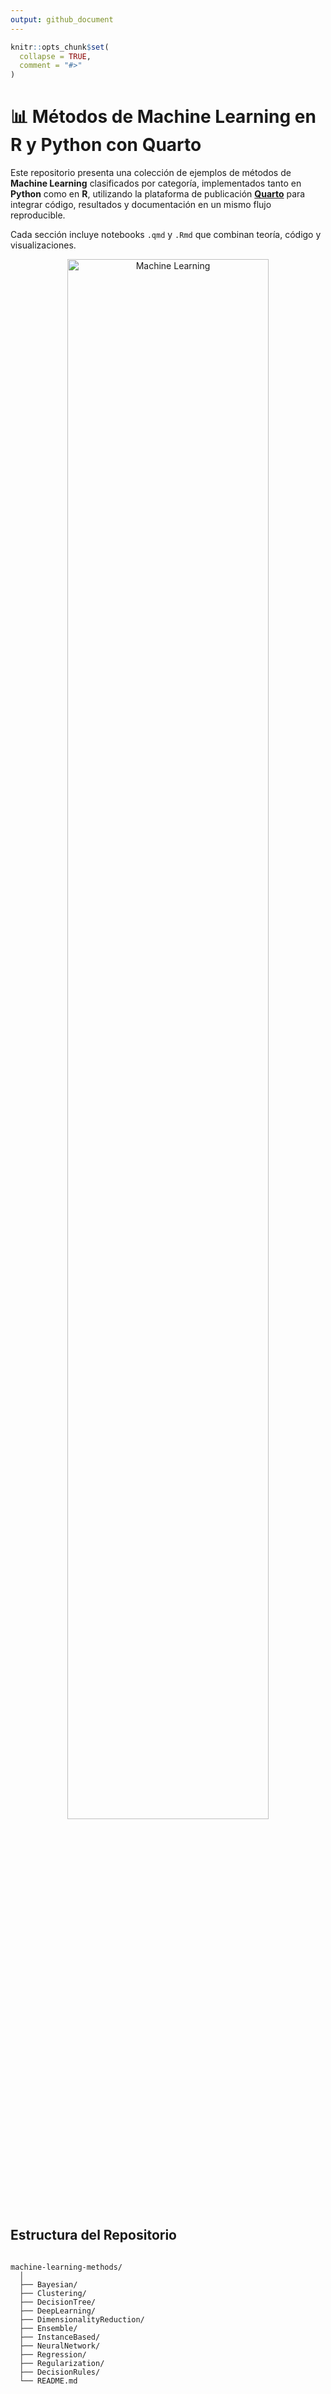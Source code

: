 ```yaml
---
output: github_document
---
```


<!-- README.md is generated from README.Rmd. Please edit that file -->

```r
knitr::opts_chunk$set(
  collapse = TRUE,
  comment = "#>"
)
```


# 📊 Métodos de Machine Learning en R y Python con Quarto

Este repositorio presenta una colección de ejemplos de métodos de **Machine Learning** clasificados por categoría, implementados tanto en **Python** como en **R**, utilizando la plataforma de publicación **[Quarto](https://quarto.org/)** para integrar código, resultados y documentación en un mismo flujo reproducible.

Cada sección incluye notebooks `.qmd` y `.Rmd` que combinan teoría, código y visualizaciones.

<!-- badges: start -->
<!-- badges: end -->

<p align="center">
<img src="img/ML Categories_Page_2.png" alt="Machine Learning" width="80%"/>
</p>


## Estructura del Repositorio
  
```

machine-learning-methods/
  │
  ├── Bayesian/
  ├── Clustering/ 
  ├── DecisionTree/
  ├── DeepLearning/
  ├── DimensionalityReduction/
  ├── Ensemble/
  ├── InstanceBased/
  ├── NeuralNetwork/
  ├── Regression/
  ├── Regularization/
  ├── DecisionRules/
  └── README.md

````